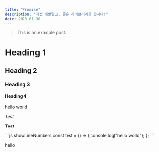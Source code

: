 ```yaml
---
title: "Promise"
description: "직접 개발말고, 좋은 라이브러리를 씁시다!"
date: 2023.01.30
---
```


> This is an example post.

# Heading 1

## Heading 2

### Heading 3

#### Heading 4

<div>hello world</div>
<Highlight text="Text" />

_Test_

**Test**

<CodeHeader text="TestComponent.tsx" />
```js showLineNumbers
const test = () => {
  console.log("hello world");
};
```

<span>hello</span>
